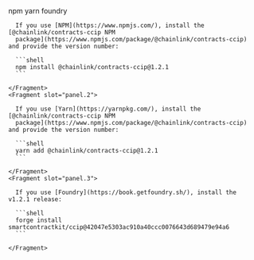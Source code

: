 
<Aside type="note" title="Integrate Chainlink CCIP into your project">
  <Tabs sharedStore="package" client:visible>
    <Fragment slot="tab.1">npm</Fragment>
    <Fragment slot="tab.2">yarn</Fragment>
    <Fragment slot="tab.3">foundry</Fragment>
    <Fragment slot="panel.1">

      If you use [NPM](https://www.npmjs.com/), install the [@chainlink/contracts-ccip NPM
      package](https://www.npmjs.com/package/@chainlink/contracts-ccip) and provide the version number:

      ```shell
      npm install @chainlink/contracts-ccip@1.2.1
      ```

    </Fragment>
    <Fragment slot="panel.2">

      If you use [Yarn](https://yarnpkg.com/), install the [@chainlink/contracts-ccip NPM
      package](https://www.npmjs.com/package/@chainlink/contracts-ccip) and provide the version number:

      ```shell
      yarn add @chainlink/contracts-ccip@1.2.1
      ```

    </Fragment>
    <Fragment slot="panel.3">

      If you use [Foundry](https://book.getfoundry.sh/), install the v1.2.1 release:

      ```shell
      forge install smartcontractkit/ccip@42047e5303ac910a40ccc0076643d689479e94a6
      ```

    </Fragment>

  </Tabs>
</Aside>
